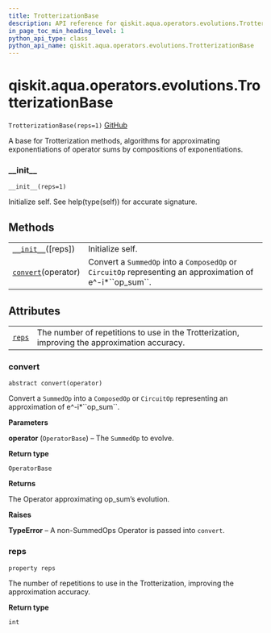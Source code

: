 ```yaml
---
title: TrotterizationBase
description: API reference for qiskit.aqua.operators.evolutions.TrotterizationBase
in_page_toc_min_heading_level: 1
python_api_type: class
python_api_name: qiskit.aqua.operators.evolutions.TrotterizationBase
---
```


<span id="qiskit-aqua-operators-evolutions-trotterizationbase" />

# qiskit.aqua.operators.evolutions.TrotterizationBase

<span id="qiskit.aqua.operators.evolutions.TrotterizationBase" />

`TrotterizationBase(reps=1)` [GitHub](https://github.com/qiskit-community/qiskit-aqua/tree/stable/0.8/qiskit/aqua/operators/evolutions/trotterizations/trotterization_base.py "view source code")

A base for Trotterization methods, algorithms for approximating exponentiations of operator sums by compositions of exponentiations.

### \_\_init\_\_

<span id="qiskit.aqua.operators.evolutions.TrotterizationBase.__init__" />

`__init__(reps=1)`

Initialize self. See help(type(self)) for accurate signature.

## Methods

|                                                                                                                                                     |                                                                                                                 |
| --------------------------------------------------------------------------------------------------------------------------------------------------- | --------------------------------------------------------------------------------------------------------------- |
| [`__init__`](#qiskit.aqua.operators.evolutions.TrotterizationBase.__init__ "qiskit.aqua.operators.evolutions.TrotterizationBase.__init__")(\[reps]) | Initialize self.                                                                                                |
| [`convert`](#qiskit.aqua.operators.evolutions.TrotterizationBase.convert "qiskit.aqua.operators.evolutions.TrotterizationBase.convert")(operator)   | Convert a `SummedOp` into a `ComposedOp` or `CircuitOp` representing an approximation of e^-i\*\`\`op\_sum\`\`. |

## Attributes

|                                                                                                                                |                                                                                               |
| ------------------------------------------------------------------------------------------------------------------------------ | --------------------------------------------------------------------------------------------- |
| [`reps`](#qiskit.aqua.operators.evolutions.TrotterizationBase.reps "qiskit.aqua.operators.evolutions.TrotterizationBase.reps") | The number of repetitions to use in the Trotterization, improving the approximation accuracy. |

### convert

<span id="qiskit.aqua.operators.evolutions.TrotterizationBase.convert" />

`abstract convert(operator)`

Convert a `SummedOp` into a `ComposedOp` or `CircuitOp` representing an approximation of e^-i\*\`\`op\_sum\`\`.

**Parameters**

**operator** (`OperatorBase`) – The `SummedOp` to evolve.

**Return type**

`OperatorBase`

**Returns**

The Operator approximating op\_sum’s evolution.

**Raises**

**TypeError** – A non-SummedOps Operator is passed into `convert`.

### reps

<span id="qiskit.aqua.operators.evolutions.TrotterizationBase.reps" />

`property reps`

The number of repetitions to use in the Trotterization, improving the approximation accuracy.

**Return type**

`int`

